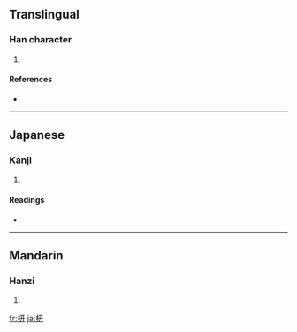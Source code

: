 ==Translingual==

===Han character===
{{Han char|rn=75|rad=木|as=04|sn=8|four=4194<sub>0</sub>|canj=木一廿 (DMT)}}

# {{defn|Han|sort=木04}}

====References====
* {{Han ref|kx=0514.230|dkj=14525|hdz=21164.010|uh=6785|ud=26501|bh=CCD3|bd=52435}}

----

==Japanese==

===Kanji===
{{ja-kanji|grade=|rs=木04}}

# {{defn|Japanese|sort=木04}}

====Readings====
* {{ja-readings|on=[[けい]] (kei), [[けん]] (ken)|kun=[[とがた]] (togata), [[ひじき]] (hijiki)}}

----

==Mandarin==

===Hanzi===
{{cmn-hanzi|pin=[[jī]] ([[ji1]]), [[jiān]] ([[jian1]])|wg=chi<sup>1</sup>, chien<sup>1</sup>}}

# {{defn|Mandarin|sort=木04}}

[[fr:枅]]
[[ja:枅]]